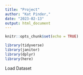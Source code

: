 ---
title: "Project"
author: "Kat Pinder,"
date: "2023-02-13"
output: html_document
---

```{r setup, include=FALSE}
knitr::opts_chunk$set(echo = TRUE)
```

```{r message=FALSE, warning=FALSE}
library(tidyverse)
library(janitor)
library(dplyr)
library(here)
``` 

Load Dataset

